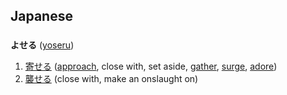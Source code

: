 ==Japanese==
=== {{Furigana}} ===
'''よせる''' ([[yoseru]])

# [[寄せる]] ([[approach]], close with, set aside, [[gather]], [[surge]], [[adore]])
# [[襲せる]] (close with, make an onslaught on)